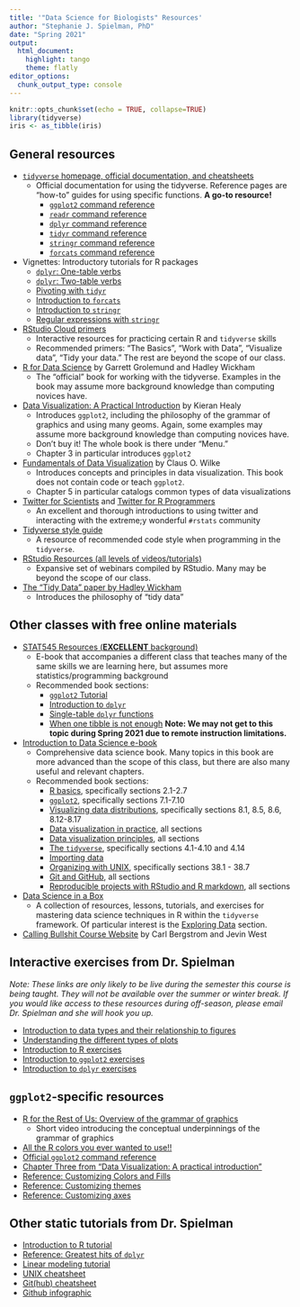 ```yaml
---
title: '"Data Science for Biologists" Resources'
author: "Stephanie J. Spielman, PhD"
date: "Spring 2021"
output: 
  html_document:
    highlight: tango
    theme: flatly
editor_options: 
  chunk_output_type: console
---
```


```r
knitr::opts_chunk$set(echo = TRUE, collapse=TRUE)
library(tidyverse)
iris <- as_tibble(iris)
```


## General resources

+ [`tidyverse` homepage, official documentation, and cheatsheets](https://www.tidyverse.org/)
  + Official documentation for using the tidyverse. Reference pages are "how-to" guides for using specific functions. **A go-to resource!**
    + [`ggplot2` command reference](https://ggplot2.tidyverse.org/reference/) 
    + [`readr` command reference](https://readr.tidyverse.org/reference/) 
    + [`dplyr` command reference](https://dplyr.tidyverse.org/reference/) 
    + [`tidyr` command reference](https://tidyr.tidyverse.org/reference/) 
    + [`stringr` command reference](https://stringr.tidyverse.org/reference/) 
    + [`forcats` command reference](https://forcats.tidyverse.org/reference/) 
  
+ Vignettes: Introductory tutorials for R packages
  + [`dplyr`: One-table verbs](https://cran.r-project.org/web/packages/dplyr/vignettes/dplyr.html)
  + [`dplyr`: Two-table verbs](https://cran.r-project.org/web/packages/dplyr/vignettes/two-table.html)
  + [Pivoting with `tidyr`](https://cran.r-project.org/web/packages/tidyr/vignettes/pivot.html)
  + [Introduction to `forcats`](https://cran.r-project.org/web/packages/forcats/vignettes/forcats.html)
  + [Introduction to `stringr`](https://cran.r-project.org/web/packages/stringr/vignettes/stringr.html)
  + [Regular expressions with `stringr`](https://cran.r-project.org/web/packages/stringr/vignettes/regular-expressions.html)

+ [RStudio Cloud primers](https://rstudio.cloud/learn/primers)
  + Interactive resources for practicing certain R and `tidyverse` skills
  + Recommended primers: "The Basics", "Work with Data", "Visualize data", "Tidy your data." The rest are beyond the scope of our class.
+ [R for Data Science](https://r4ds.had.co.nz/) by Garrett Grolemund and Hadley Wickham
  + The "official" book for working with the tidyverse. Examples in the book may assume more background knowledge than computing novices have.
+ [Data Visualization: A Practical Introduction](https://socviz.co/) by Kieran Healy
  + Introduces `ggplot2`, including the philosophy of the grammar of graphics and using many geoms. Again, some examples may assume more background knowledge than computing novices have.
  + Don't buy it! The whole book is there under "Menu."
  + Chapter 3 in particular introduces `ggplot2`
+ [Fundamentals of Data Visualization](https://clauswilke.com/dataviz) by Claus O. Wilke
  + Introduces concepts and principles in data visualization. This book does not contain code or teach `ggplot2`.
  + Chapter 5 in particular catalogs common types of data visualizations
+ [Twitter for Scientists](https://t4scientists.com/) and  [Twitter for R Programmers](https://www.t4rstats.com/)
  + An excellent and thorough introductions to using twitter and interacting with the extreme;y wonderful `#rstats` community
+ [Tidyverse style guide](https://style.tidyverse.org/)
  + A resource of recommended code style when programming in the `tidyverse`. 
+ [RStudio Resources (all levels of videos/tutorials)](https://resources.rstudio.com/)
  + Expansive set of webinars compiled by RStudio. Many may be beyond the scope of our class.
+ [The "Tidy Data" paper by Hadley Wickham](https://vita.had.co.nz/papers/tidy-data.pdf)
  + Introduces the philosophy of "tidy data"
  
## Other classes with free online materials

+ [STAT545 Resources (**EXCELLENT** background)](https://stat545.com/)
  + E-book that accompanies a different class that teaches many of the same skills we are learning here, but assumes more statistics/programming background
  + Recommended book sections:
    + [`ggplot2` Tutorial](https://stat545.com/ggplot2-tutorial.html)
    + [Introduction to `dplyr`](https://stat545.com/dplyr-intro.html)
    + [Single-table `dplyr` functions](https://stat545.com/dplyr-single.html)
    + [When one tibble is not enough](https://stat545.com/multiple-tibbles.html) **Note: We may not get to this topic during Spring 2021 due to remote instruction limitations.**

+ [Introduction to Data Science e-book](https://rafalab.github.io/dsbook/)
  + Comprehensive data science book. Many topics in this book are more advanced than the scope of this class, but there are also many useful and relevant chapters.
  + Recommended book sections:
    + [R basics](https://rafalab.github.io/dsbook/r-basics.html), specifically sections 2.1-2.7
    + [`ggplot2`](https://rafalab.github.io/dsbook/ggplot2.html), specifically sections 7.1-7.10
    + [Visualizing data distributions](https://rafalab.github.io/dsbook/distributions.html), specifically sections 8.1, 8.5, 8.6, 8.12-8.17
    + [Data visualization in practice](https://rafalab.github.io/dsbook/gapminder.html), all sections
    + [Data visualization principles](https://rafalab.github.io/dsbook/data-visualization-principles.html), all sections
    + [The `tidyverse`](https://rafalab.github.io/dsbook/tidyverse.html), specifically sections 4.1-4.10 and 4.14
    + [Importing data](https://rafalab.github.io/dsbook/importing-data.html)
    + [Organizing with UNIX](https://rafalab.github.io/dsbook/unix.html), specifically sections 38.1 - 38.7
    + [Git and GitHub](https://rafalab.github.io/dsbook/git.html), all sections
    + [Reproducible projects with RStudio and R markdown](https://rafalab.github.io/dsbook/reproducible-projects-with-rstudio-and-r-markdown.html), all sections
    
+ [Data Science in a Box](https://datasciencebox.org/index.html)
  + A collection of resources, lessons, tutorials, and exercises for mastering data science techniques in R within the `tidyverse` framework. Of particular interest is the [Exploring Data](https://datasciencebox.org/exploring-data.html) section.
+ [Calling Bullshit Course Website](https://callingbullshit.org/) by Carl Bergstrom and Jevin West


## Interactive exercises from Dr. Spielman

*Note: These links are only likely to be live during the semester this course is being taught. They will not be available over the summer or winter break. If you would like access to these resources during off-season, please email Dr. Spielman and she will hook you up.*

+ [Introduction to data types and their relationship to figures](https://rowanbiosci.shinyapps.io/data_types_figures/)
+ [Understanding the different types of plots](https://rowanbiosci.shinyapps.io/types_of_plots/)
+ [Introduction to R exercises](https://rowanbiosci.shinyapps.io/intro_R/)
+ [Introduction to `ggplot2` exercises](https://rowanbiosci.shinyapps.io/intro_ggplot2/)
+ [Introduction to `dplyr` exercises](https://rowanbiosci.shinyapps.io/intro_dplyr/)


## `ggplot2`-specific resources

+ [R for the Rest of Us: Overview of the grammar of graphics](https://rfortherestofus.com/2019/07/a-short-overview-of-the-grammar-of-graphics/)
  + Short video introducing the conceptual underpinnings of the grammar of graphics
+ [All the R colors you ever wanted to use!!](./tutorials/Rcolor.pdf)
+ [Official `ggplot2` command reference](https://ggplot2.tidyverse.org/reference/) 
+ [Chapter Three from "Data Visualization: A practical introduction"](https://socviz.co/makeplot.html) 
+ [Reference: Customizing Colors and Fills](./tutorials/color_fill_scales.html)
+ [Reference: Customizing themes](./tutorials/themes.html)
+ [Reference: Customizing axes](./tutorials/axes.html)

## Other static tutorials from Dr. Spielman

+ [Introduction to R tutorial](./tutorials/introduction_to_R.html)
+ [Reference: Greatest hits of `dplyr`](./tutorials/dplyr_onetable.html) 
+ [Linear modeling tutorial](./tutorials/lm_tutorial.html) 
+ [UNIX cheatsheet](./tutorials/unix_cheatsheet.html)
+ [Git(hub) cheatsheet](./tutorials/github_cheatsheet.html)
+ [Github infographic](./tutorials/github_infographics/github_intro.pdf)

